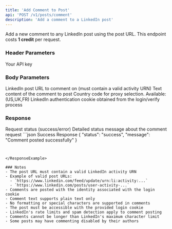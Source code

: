 ```yaml
---
title: 'Add Comment to Post'
api: 'POST /v1/posts/comment'
description: 'Add a comment to a LinkedIn post'
---
```


Add a new comment to any LinkedIn post using the post URL.
<Note>
  This endpoint costs **1 credit** per request.
</Note>
### Header Parameters

<ParamField header="x-api-key" type="string" required>
  Your API key
</ParamField>

### Body Parameters

<ParamField body="post_url" type="string" required>
  LinkedIn post URL to comment on (must contain a valid activity URN)
</ParamField>

<ParamField body="message" type="string" required>
  Text content of the comment to post
</ParamField>
<ParamField body="country" type="string" default="FR">
  Country code for proxy selection. Available: (US,UK,FR)
</ParamField>
<ParamField body="login_cookie" type="string" required>
  LinkedIn authentication cookie obtained from the login/verify process
</ParamField>

### Response

<ResponseField name="status" type="string">
  Request status (success/error)
</ResponseField>

<ResponseField name="message" type="string">
  Detailed status message about the comment request
</ResponseField>


<ResponseExample>
```json Success Response
{
  "status": "success",
  "message": "Comment posted successfully"
}

```


</ResponseExample>

### Notes
- The post URL must contain a valid LinkedIn activity URN
- Example of valid post URLs:
  - `https://www.linkedin.com/feed/update/urn:li:activity:...`
  - `https://www.linkedin.com/posts/user-activity-...`
- Comments are posted with the identity associated with the login cookie
- Comment text supports plain text only
- No formatting or special characters are supported in comments
- The post must be accessible with the provided login cookie
- LinkedIn's rate limits and spam detection apply to comment posting
- Comments cannot be longer than LinkedIn's maximum character limit
- Some posts may have commenting disabled by their authors